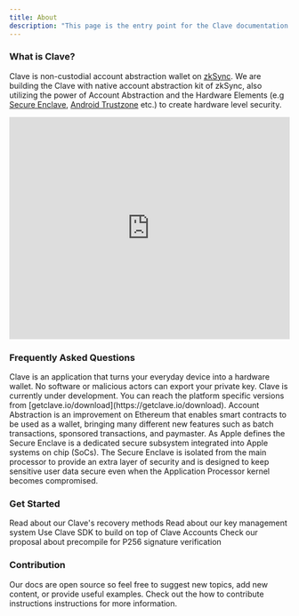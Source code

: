 ```yaml
---
title: About
description: "This page is the entry point for the Clave documentation."
---
```


### What is Clave?

Clave is non-custodial account abstraction wallet on [zkSync](https://zksync.io/).
We are building the Clave with native account abstraction kit of zkSync, also utilizing the power of Account Abstraction and the Hardware Elements
(e.g [Secure Enclave](https://support.apple.com/en-gb/guide/security/sec59b0b31ff/web), [Android Trustzone](https://source.android.com/docs/security/features/trusty) etc.)
to create hardware level security.

<Card>
  <iframe width="100%" height="400" src="https://www.youtube.com/embed/xaQbTRkAoeQ?si=tjkKyrxzr5LJk06i" title="YouTube video player" frameborder="0" allow="accelerometer; autoplay; clipboard-write; encrypted-media; gyroscope; picture-in-picture; web-share" allowfullscreen></iframe>
</Card>

### Frequently Asked Questions

<AccordionGroup>
  <Accordion title="Is Clave secure?">
    Clave is an application that turns your everyday device into a hardware wallet. No software or malicious actors can export your private key.
  </Accordion>

  <Accordion title="How can I use Clave?">
    Clave is currently under development. You can reach the platform specific versions from [getclave.io/download](https://getclave.io/download).
  </Accordion>

  <Accordion title="What is Account Abstraction?">
    Account Abstraction is an improvement on Ethereum that enables smart contracts to be used as a wallet, bringing many different new features such as batch transactions, sponsored transactions, and paymaster.
  </Accordion>

  <Accordion title="What is Secure Enclave?">
    As Apple defines the Secure Enclave is a dedicated secure subsystem integrated into Apple systems on chip (SoCs). The Secure Enclave is isolated from the main processor to provide an extra layer of security and is designed to keep sensitive user data secure even when the Application Processor kernel becomes compromised.
  </Accordion>
</AccordionGroup>



### Get Started

<CardGroup cols={1}>
  <Card
    title="Recovery methods"
    icon="backward"
    href="/social-recovery"
  >
    Read about our Clave's recovery methods
  </Card>
  <Card
    title="Secure Enclave"
    icon="key"
    href="https://support.apple.com/en-gb/guide/security/sec59b0b31ff/web"
  >
    Read about our key management system
  </Card>
  <Card
    title="Clave SDK"
    icon="screwdriver-wrench"
    href="/sdk/introduction"
  >
    Use Clave SDK to build on top of Clave Accounts
  </Card>
  <Card
    title="EIP-7212"
    icon="paperclip"
    href="https://eips.ethereum.org/EIPS/eip-7212"
  >
    Check our proposal about precompile for P256 signature verification
  </Card>
</CardGroup>

### Contribution

Our docs are open source so feel free to suggest new topics, add new content,
or provide useful examples. Check out the how to contribute instructions instructions for more information.



